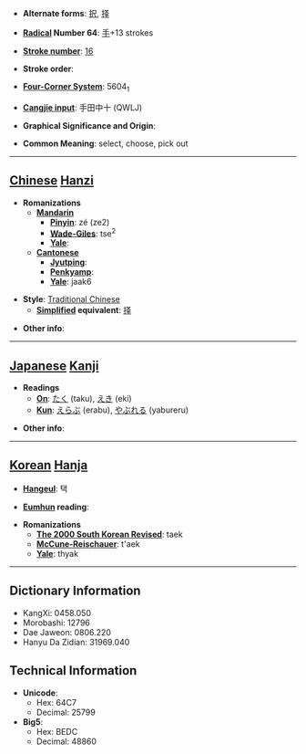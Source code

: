 * '''Alternate forms''': [[択]], [[择]]

* '''[[Wiktionary:Chinese radical index| Radical]] Number 64''': [[Wiktionary:Chinese radical index 手|手]]+13 strokes

* '''[[Wiktionary:Chinese total strokes index|Stroke number]]''': [[Wiktionary:Chinese total strokes index 16|16]]

* '''Stroke order''': 

* '''[[Wiktionary:Chinese four corner index|Four-Corner System]]''': 5604<sub>1</sub>

* '''[[Wiktionary:Chinese Cangjie index|Cangjie input]]''': 手田中十 (QWLJ)

* '''Graphical Significance and Origin''': 

* '''Common Meaning''': select, choose, pick out

----

== [[Chinese]] [[Hanzi]] ==

* '''Romanizations'''
** '''[[Mandarin]]'''
*** '''[[Pinyin]]''': zé (ze2)
*** '''[[Wade-Giles]]''': tse<sup>2</sup>
*** '''[[Yale]]''': 
** '''[[Cantonese]]'''
*** '''[[Jyutping]]''':
*** '''[[Penkyamp]]''': 
*** '''[[Yale]]''': jaak6

* '''Style''': [[Traditional Chinese]] 
** '''[[Simplified Chinese|Simplified]] equivalent''': [[择]]

* '''Other info''': 

----

== [[Japanese]] [[Kanji]] ==

* '''Readings'''
** '''[[On]]''': [[たく]] (taku), [[えき]] (eki)
** '''[[Kun]]''': [[えらぶ]] (erabu), [[やぶれる]] (yabureru)

* '''Other info''':  

----

== [[Korean]] [[Hanja]] ==

* '''[[Hangeul]]''': 택

* '''[[Eumhun]] reading''': 

* '''Romanizations'''
** '''[[The 2000 South Korean Revised Romanization|The 2000 South Korean Revised]]''': taek
** '''[[McCune-Reischauer]]''': t'aek
** '''[[Yale]]''': thyak

----

== Dictionary Information ==

* KangXi: 0458.050
* Morobashi: 12796
* Dae Jaweon: 0806.220
* Hanyu Da Zidian: 31969.040

== Technical Information ==

* '''Unicode''':
** Hex: 64C7
** Decimal: 25799
* '''Big5''':
** Hex: BEDC
** Decimal: 48860